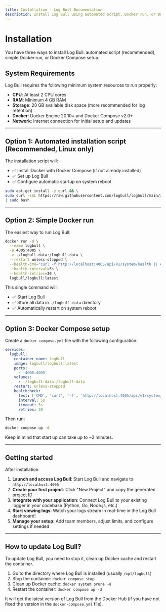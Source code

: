 ```yaml
---
title: Installation - Log Bull Documentation
description: Install Log Bull using automated script, Docker run, or Docker Compose. Simple zero-config installation in minutes.
---
```


# Installation

You have three ways to install Log Bull: automated script (recommended), simple Docker run, or Docker Compose setup.

## System Requirements

Log Bull requires the following minimum system resources to run properly:

- **CPU**: At least 2 CPU cores
- **RAM**: Minimum 4 GB RAM
- **Storage**: 20 GB available disk space (more recommended for log retention)
- **Docker**: Docker Engine 20.10+ and Docker Compose v2.0+
- **Network**: Internet connection for initial setup and updates

---

## Option 1: Automated installation script (Recommended, Linux only)

The installation script will:

- ✅ Install Docker with Docker Compose (if not already installed)
- ✅ Set up Log Bull
- ✅ Configure automatic startup on system reboot

```bash
sudo apt-get install -y curl && \
sudo curl -sSL https://raw.githubusercontent.com/logbull/logbull/main/install-logbull.sh \
| sudo bash
```

---

## Option 2: Simple Docker run

The easiest way to run Log Bull:

```bash
docker run -d \
  --name logbull \
  -p 4005:4005 \
  -v ./logbull-data:/logbull-data \
  --restart unless-stopped \
  --health-cmd="curl -f http://localhost:4005/api/v1/system/health || exit 1" \
  --health-interval=5s \
  --health-retries=30 \
  logbull/logbull:latest
```

This single command will:

- ✅ Start Log Bull
- ✅ Store all data in `./logbull-data` directory
- ✅ Automatically restart on system reboot

---

## Option 3: Docker Compose setup

Create a `docker-compose.yml` file with the following configuration:

```yaml
services:
  logbull:
    container_name: logbull
    image: logbull/logbull:latest
    ports:
      - '4005:4005'
    volumes:
      - ./logbull-data:/logbull-data
    restart: unless-stopped
    healthcheck:
      test: ['CMD', 'curl', '-f', 'http://localhost:4005/api/v1/system/health']
      interval: 5s
      timeout: 5s
      retries: 30
```

Then run:

```bash
docker compose up -d
```

Keep in mind that start up can take up to ~2 minutes.

---

## Getting started

After installation:

1. **Launch and access Log Bull**: Start Log Bull and navigate to `http://localhost:4005`
2. **Create your first project**: Click "New Project" and copy the generated project ID
3. **Integrate with your application**: Connect Log Bull to your existing logger in your codebase (Python, Go, Node.js, etc.)
4. **Start viewing logs**: Watch your logs stream in real-time in the Log Bull dashboard!
5. **Manage your setup**: Add team members, adjust limits, and configure settings if needed

---

## How to update Log Bull?

To update Log Bull, you need to stop it, clean up Docker cache and restart the container.

1. Go to the directory where Log Bull is installed (usually `/opt/logbull`)
2. Stop the container: `docker compose stop`
3. Clean up Docker cache: `docker system prune -a`
4. Restart the container: `docker compose up -d`

It will get the latest version of Log Bull from the Docker Hub (if you have not fixed the version in the `docker-compose.yml` file).
